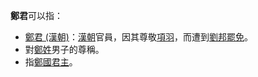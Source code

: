 
'''鄭君'''可以指：
*[[鄭榮|鄭君 (漢朝)]]：[[漢朝|漢朝]]官員，因其尊敬[[項羽|項羽]]，而遭到[[劉邦|劉邦]][[罷免|罷免]]。
*對[[鄭姓|鄭姓]]男子的尊稱。
*指[[鄭國君主世系圖|鄭國君主]]。

{{disambig|Cat=二字中國相關消歧義}}
